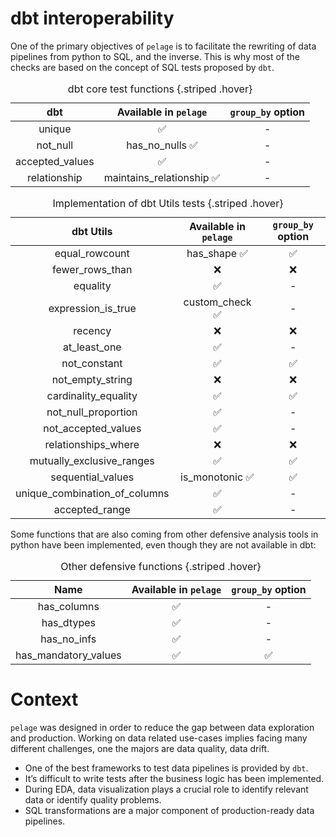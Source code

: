 # dbt interoperability

One of the primary objectives of `pelage` is to facilitate the rewriting of data pipelines from python to SQL, and the inverse. This is why most of the checks are based on the concept of SQL tests proposed by `dbt`.

|       dbt       |   Available in `pelage`   | `group_by` option |
|:---------------:|:-------------------------:|:-----------------:|
|     unique      |            ✅             |        \-         |
|    not_null     |      has_no_nulls ✅      |        \-         |
| accepted_values |            ✅             |        \-         |
|  relationship   | maintains_relationship ✅ |        \-         |

: dbt core test functions {.striped .hover}

|           dbt Utils           | Available in `pelage` | `group_by` option |
|:-----------------------------:|:---------------------:|:-----------------:|
|        equal_rowcount         |     has_shape ✅      |        ✅         |
|        fewer_rows_than        |          ❌           |        ❌         |
|           equality            |          ✅           |        \-         |
|      expression_is_true       |    custom_check ✅    |        \-         |
|            recency            |          ❌           |        ❌         |
|         at_least_one          |          ✅           |        \-         |
|         not_constant          |          ✅           |        ✅         |
|       not_empty_string        |          ❌           |        ❌         |
|     cardinality_equality      |          ✅           |        ✅         |
|      not_null_proportion      |          ✅           |        \-         |
|      not_accepted_values      |          ✅           |        \-         |
|      relationships_where      |          ❌           |        ❌         |
|   mutually_exclusive_ranges   |          ✅           |        ✅         |
|       sequential_values       |    is_monotonic ✅    |        ✅         |
| unique_combination_of_columns |          ✅           |        \-         |
|        accepted_range         |          ✅           |        \-         |

: Implementation of dbt Utils tests {.striped .hover}

Some functions that are also coming from other defensive analysis tools in python have been implemented, even though they are not available in dbt:

|         Name         | Available in `pelage` | `group_by` option |
|:--------------------:|:---------------------:|:-----------------:|
|     has_columns      |          ✅           |        \-         |
|      has_dtypes      |          ✅           |        \-         |
|     has_no_infs      |          ✅           |        \-         |
| has_mandatory_values |          ✅           |        ✅         |

: Other defensive functions {.striped .hover}

# Context

`pelage` was designed in order to reduce the gap between data exploration and production. Working on data related use-cases implies facing many different challenges, one the majors are data quality, data drift.

-   One of the best frameworks to test data pipelines is provided by `dbt`.
-   It’s difficult to write tests after the business logic has been implemented.
-   During EDA, data visualization plays a crucial role to identify relevant data or identify quality problems.
-   SQL transformations are a major component of production-ready data pipelines.
